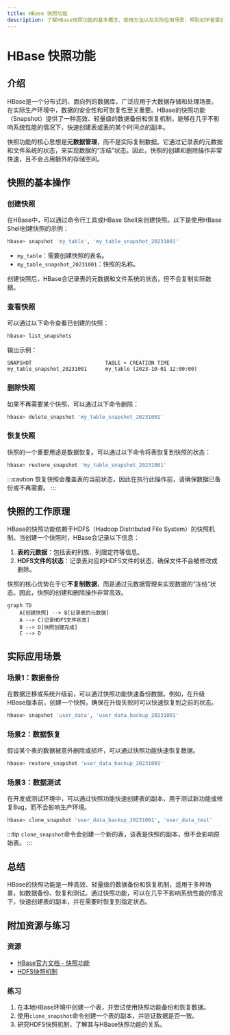 ```yaml
---
title: HBase 快照功能
description: 了解HBase快照功能的基本概念、使用方法以及实际应用场景，帮助初学者掌握数据备份与恢复的核心技术。
---
```


# HBase 快照功能

## 介绍

HBase是一个分布式的、面向列的数据库，广泛应用于大数据存储和处理场景。在实际生产环境中，数据的安全性和可恢复性至关重要。HBase的快照功能（Snapshot）提供了一种高效、轻量级的数据备份和恢复机制，能够在几乎不影响系统性能的情况下，快速创建表或表的某个时间点的副本。

快照功能的核心思想是**元数据管理**，而不是实际复制数据。它通过记录表的元数据和文件系统的状态，来实现数据的“冻结”状态。因此，快照的创建和删除操作非常快速，且不会占用额外的存储空间。

## 快照的基本操作

### 创建快照

在HBase中，可以通过命令行工具或HBase Shell来创建快照。以下是使用HBase Shell创建快照的示例：

```bash
hbase> snapshot 'my_table', 'my_table_snapshot_20231001'
```

- `my_table`：需要创建快照的表名。
- `my_table_snapshot_20231001`：快照的名称。

创建快照后，HBase会记录表的元数据和文件系统的状态，但不会复制实际数据。

### 查看快照

可以通过以下命令查看已创建的快照：

```bash
hbase> list_snapshots
```

输出示例：

```
SNAPSHOT                        TABLE + CREATION TIME
my_table_snapshot_20231001      my_table (2023-10-01 12:00:00)
```

### 删除快照

如果不再需要某个快照，可以通过以下命令删除：

```bash
hbase> delete_snapshot 'my_table_snapshot_20231001'
```

### 恢复快照

快照的一个重要用途是数据恢复。可以通过以下命令将表恢复到快照的状态：

```bash
hbase> restore_snapshot 'my_table_snapshot_20231001'
```

:::caution
恢复快照会覆盖表的当前状态，因此在执行此操作前，请确保数据已备份或不再需要。
:::

## 快照的工作原理

HBase的快照功能依赖于HDFS（Hadoop Distributed File System）的快照机制。当创建一个快照时，HBase会记录以下信息：

1. **表的元数据**：包括表的列族、列限定符等信息。
2. **HDFS文件的状态**：记录表对应的HDFS文件的状态，确保文件不会被修改或删除。

快照的核心优势在于它**不复制数据**，而是通过元数据管理来实现数据的“冻结”状态。因此，快照的创建和删除操作非常高效。

```mermaid
graph TD
    A[创建快照] --> B[记录表的元数据]
    A --> C[记录HDFS文件状态]
    B --> D[快照创建完成]
    C --> D
```

## 实际应用场景

### 场景1：数据备份

在数据迁移或系统升级前，可以通过快照功能快速备份数据。例如，在升级HBase版本前，创建一个快照，确保在升级失败时可以快速恢复到之前的状态。

```bash
hbase> snapshot 'user_data', 'user_data_backup_20231001'
```

### 场景2：数据恢复

假设某个表的数据被意外删除或损坏，可以通过快照功能快速恢复数据。

```bash
hbase> restore_snapshot 'user_data_backup_20231001'
```

### 场景3：数据测试

在开发或测试环境中，可以通过快照功能快速创建表的副本，用于测试新功能或修复Bug，而不会影响生产环境。

```bash
hbase> clone_snapshot 'user_data_backup_20231001', 'user_data_test'
```

:::tip
`clone_snapshot`命令会创建一个新的表，该表是快照的副本，但不会影响原始表。
:::

## 总结

HBase的快照功能是一种高效、轻量级的数据备份和恢复机制，适用于多种场景，如数据备份、恢复和测试。通过快照功能，可以在几乎不影响系统性能的情况下，快速创建表的副本，并在需要时恢复到指定状态。

## 附加资源与练习

### 资源
- [HBase官方文档 - 快照功能](https://hbase.apache.org/book.html#ops.snapshots)
- [HDFS快照机制](https://hadoop.apache.org/docs/stable/hadoop-project-dist/hadoop-hdfs/HdfsSnapshots.html)

### 练习
1. 在本地HBase环境中创建一个表，并尝试使用快照功能备份和恢复数据。
2. 使用`clone_snapshot`命令创建一个表的副本，并验证数据是否一致。
3. 研究HDFS快照机制，了解其与HBase快照功能的关系。